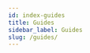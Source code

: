 ```yaml
---
id: index-guides
title: Guides
sidebar_label: Guides
slug: /guides/
---
```





<div class="row">

 <div class="col">
    <RedisCard 
        title="Import Data into Redis" 
        description="Discover the various options to import data into Redis" 
        page="/guides/import/"
        />
 </div>
 
 <div class="col">
    <RedisCard 
        title="Indexing and Querying" 
        description="Learn how to query data by values" 
        page="/guides/indexing/"
        />
 </div>

</div>

<div class="row">

 <div class="col">
    <RedisCard 
        title="Security" 
        description="Introduction and best practises of Redis Security" 
        page="/guides/security/"
        />
 </div>
 
 <div class="col">
  
 </div>

</div>



